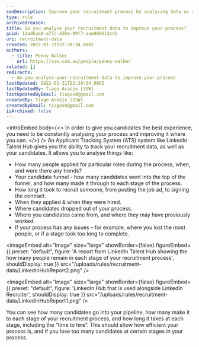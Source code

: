 ```yaml
---
seoDescription: Improve your recruitment process by analyzing data on applicant tracking systems like LinkedIn Talent Hub to identify trends and optimize candidate experience.
type: rule
archivedreason:
title: Do you analyse your recruitment data to improve your process?
guid: 1dad6aa0-a77c-43be-99f7-aae809d12c4b
uri: recruitment-data
created: 2022-01-31T22:39:34.000Z
authors:
  - title: Penny Walker
    url: https://ssw.com.au/people/penny-walker
related: []
redirects:
  - do-you-analyse-your-recruitment-data-to-improve-your-process
lastUpdated: 2022-01-31T22:39:34.000Z
lastUpdatedBy: Tiago Araújo [SSW]
lastUpdatedByEmail: tiagov8@gmail.com
createdBy: Tiago Araújo [SSW]
createdByEmail: tiagov8@gmail.com
isArchived: false
---
```


<introEmbed
  body={<>
In order to give you candidates the best experience, you need to be constantly analysing your process and improving it where you can.
  </>}
/>
An Applicant Tracking System (ATS) system like LinkedIn Talent Hub gives you the ability to track your recruitment data, as well as your candidates. It allows you to analyse things like:

- How many people applied for particular roles during the process, when, and were there any trends?
- Your candidate funnel - how many candidates went into the top of the funnel, and how many made it through to each stage of the process.
- How long it took to recruit someone, from posting the job ad, to signing the contract.
- When they applied & when they were hired.
- Where candidates dropped out of your process.
- Where you candidates came from, and where they may have previously worked.
- If your process has any issues – for example, where you lost the most people, or if a stage took too long to complete.


<imageEmbed
  alt="Image"
  size="large"
  showBorder={false}
  figureEmbed={{
    preset: "default",
    figure: 'A report from LinkedIn Talent Hub showing the how many people remain in each stage of your recruitment process',
    shouldDisplay: true
  }}
  src="/uploads/rules/recruitment-data/LinkedInHubReport2.png"
/>


<imageEmbed
  alt="Image"
  size="large"
  showBorder={false}
  figureEmbed={{
    preset: "default",
    figure: 'LinkedIn Hub that is used alongside LinkedIn Recruiter',
    shouldDisplay: true
  }}
  src="/uploads/rules/recruitment-data/LinkedInHubReport1.png"
/>

You can see how many candidates go into your pipeline, how many make it to each stage of your recruitment process, and how long it takes at each stage, including the “time to hire”. This should show how efficient your process is, and if you lose too many candidates at certain stages in your process.
